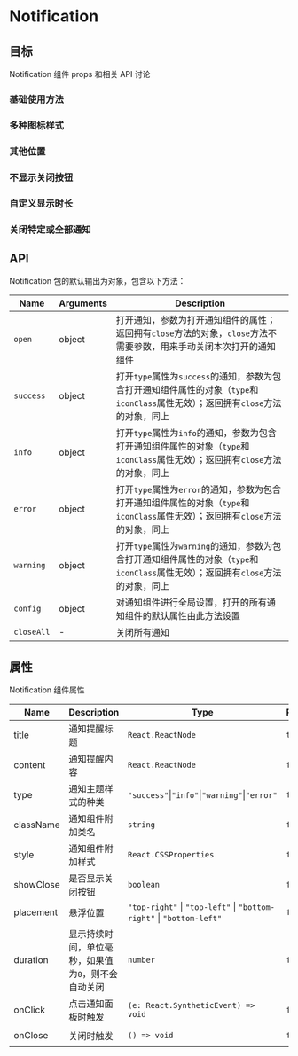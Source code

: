 
# Notification

## 目标

Notification 组件 props 和相关 API 讨论

### 基础使用方法

<Basic />

### 多种图标样式

<TypeIcon />

### 其他位置

<Placement />

### 不显示关闭按钮

<NoClose />

### 自定义显示时长

<Duration />

### 关闭特定或全部通知

<Close />

## API

Notification 包的默认输出为对象，包含以下方法：

| Name       | Arguments | Description                                                                                                                       |
| ---------- | --------- | --------------------------------------------------------------------------------------------------------------------------------- |
| `open`     | object    | 打开通知，参数为打开通知组件的属性；返回拥有`close`方法的对象，`close`方法不需要参数，用来手动关闭本次打开的通知组件              |
| `success`  | object    | 打开`type`属性为`success`的通知，参数为包含打开通知组件属性的对象（`type`和`iconClass`属性无效）；返回拥有`close`方法的对象，同上 |
| `info`     | object    | 打开`type`属性为`info`的通知，参数为包含打开通知组件属性的对象（`type`和`iconClass`属性无效）；返回拥有`close`方法的对象，同上    |
| `error`    | object    | 打开`type`属性为`error`的通知，参数为包含打开通知组件属性的对象（`type`和`iconClass`属性无效）；返回拥有`close`方法的对象，同上   |
| `warning`  | object    | 打开`type`属性为`warning`的通知，参数为包含打开通知组件属性的对象（`type`和`iconClass`属性无效）；返回拥有`close`方法的对象，同上 |
| `config`   | object    | 对通知组件进行全局设置，打开的所有通知组件的默认属性由此方法设置                                                                  |
| `closeAll` | -         | 关闭所有通知                                                                                                                      |

## 属性

Notification 组件属性

| Name      | Description                                         | Type                                                                 | Required | Default        |
| --------- | --------------------------------------------------- | -------------------------------------------------------------------- | -------- | -------------- |
| title     | 通知提醒标题                                        | `React.ReactNode`                                                    | `true`   | -              |
| content   | 通知提醒内容                                        | `React.ReactNode`                                                    | `false`  | -              |
| type      | 通知主题样式的种类                                  | `"success"`\|`"info"`\|`"warning"`\|`"error"`                        | `false`  | -              |
| className | 通知组件附加类名                                    | `string`                                                             | `false`  | -              |
| style     | 通知组件附加样式                                    | `React.CSSProperties`                                                | `false`  | -              |
| showClose | 是否显示关闭按钮                                    | `boolean`                                                            | `false`  | `true`         |
| placement | 悬浮位置                                            | `"top-right"` \| `"top-left"` \| `"bottom-right"` \| `"bottom-left"` | `false`  | `"top-right"`  |
| duration  | 显示持续时间，单位毫秒，如果值为`0`，则不会自动关闭 | `number`                                                             | `false`  | `4500`         |
| onClick   | 点击通知面板时触发                                  | `(e: React.SyntheticEvent) => void`                                  | `false`  | `() => void 0` |
| onClose   | 关闭时触发                                          | `() => void`                                                         | `false`  | `() => void 0` |
